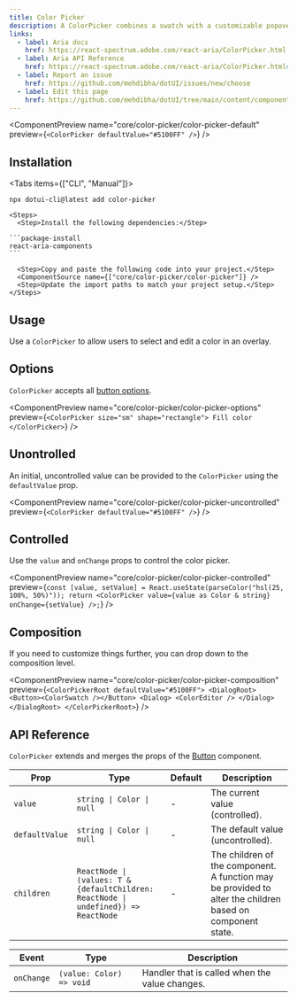 ```yaml
---
title: Color Picker
description: A ColorPicker combines a swatch with a customizable popover for editing a color.
links:
  - label: Aria docs
    href: https://react-spectrum.adobe.com/react-aria/ColorPicker.html
  - label: Aria API Reference
    href: https://react-spectrum.adobe.com/react-aria/ColorPicker.html#props
  - label: Report an issue
    href: https://github.com/mehdibha/dotUI/issues/new/choose
  - label: Edit this page
    href: https://github.com/mehdibha/dotUI/tree/main/content/components/inputs/text-field.mdx?plain=1
---
```


<ComponentPreview
  name="core/color-picker/color-picker-default"
  preview={`<ColorPicker defaultValue="#5100FF" />`}
/>

## Installation

<Tabs items={["CLI", "Manual"]}>
  <Tab value="CLI">
  
  ```package-install
npx dotui-cli@latest add color-picker
```

  </Tab>
  <Tab value="manual">
  
    <Steps>
      <Step>Install the following dependencies:</Step>

    ```package-install
    react-aria-components
    ```

      <Step>Copy and paste the following code into your project.</Step>
      <ComponentSource name={["core/color-picker/color-picker"]} />
      <Step>Update the import paths to match your project setup.</Step>
    </Steps>

  </Tab>
</Tabs>

## Usage

Use a `ColorPicker` to allow users to select and edit a color in an overlay.

## Options

`ColorPicker` accepts all [button options](/components/buttons/button#options).

<ComponentPreview
  name="core/color-picker/color-picker-options"
  preview={`<ColorPicker size="sm" shape="rectangle">
  Fill color
</ColorPicker>`}
/>

## Unontrolled

An initial, uncontrolled value can be provided to the `ColorPicker` using the `defaultValue` prop.

<ComponentPreview
  name="core/color-picker/color-picker-uncontrolled"
  preview={`<ColorPicker defaultValue="#5100FF" />`}
/>

## Controlled

Use the `value` and `onChange` props to control the color picker.

<ComponentPreview
  name="core/color-picker/color-picker-controlled"
  preview={`const [value, setValue] = React.useState(parseColor("hsl(25, 100%, 50%)"));
return <ColorPicker value={value as Color & string} onChange={setValue} />;`}
/>

## Composition

If you need to customize things further, you can drop down to the composition level.

<ComponentPreview
  name="core/color-picker/color-picker-composition"
  preview={`<ColorPickerRoot defaultValue="#5100FF">
    <DialogRoot>
      <Button><ColorSwatch /></Button>
      <Dialog>
        <ColorEditor />
      </Dialog>
    </DialogRoot>
  </ColorPickerRoot>`}
/>

## API Reference

`ColorPicker` extends and merges the props of the [Button](/components/buttons/button#api-reference) component.

| Prop           | Type                                                                                | Default | Description                                                                                               |
| -------------- | ----------------------------------------------------------------------------------- | ------- | --------------------------------------------------------------------------------------------------------- |
| `value`        | `string \| Color \| null`                                                           | -       | The current value (controlled).                                                                           |
| `defaultValue` | `string \| Color \| null`                                                           | -       | The default value (uncontrolled).                                                                         |
| `children`     | `ReactNode \| (values: T & {defaultChildren: ReactNode \| undefined}) => ReactNode` | -       | The children of the component. A function may be provided to alter the children based on component state. |

| Event      | Type                     | Description                                    |
| ---------- | ------------------------ | ---------------------------------------------- |
| `onChange` | `(value: Color) => void` | Handler that is called when the value changes. |
